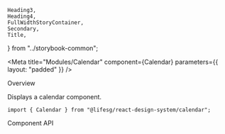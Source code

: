     Heading3,
    Heading4,
    FullWidthStoryContainer,
    Secondary,
    Title,
} from "../storybook-common";

<Meta
    title="Modules/Calendar"
    component={Calendar}
    parameters={{ layout: "padded" }}
/>

<Title>Calendar</Title>

<Secondary>Overview</Secondary>

Displays a calendar component.

```tsx
import { Calendar } from "@lifesg/react-design-system/calendar";
```

<Canvas>
    <Story name="Calendar">
        <FullWidthStoryContainer>
            <Calendar disabledDates={["2023-02-15"]} />
        </FullWidthStoryContainer>
    </Story>
</Canvas>

<Secondary>Component API</Secondary>

<PropsTable />
